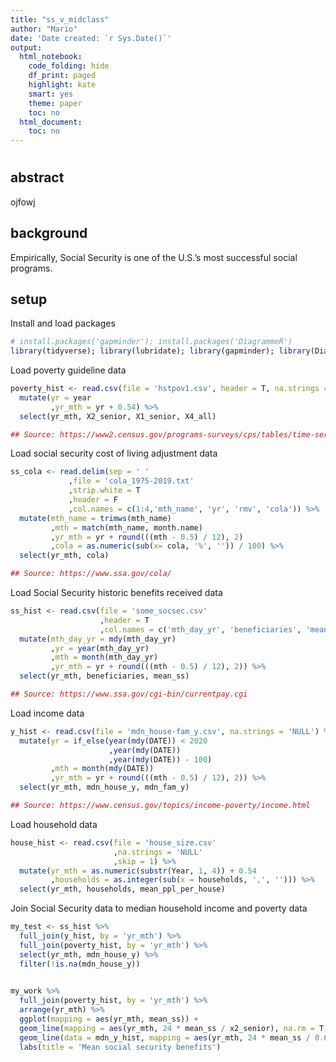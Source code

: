 ```yaml
---
title: "ss_v_midclass"
author: "Mario"
date: 'Date created: `r Sys.Date()`'
output:
  html_notebook:
    code_folding: hide
    df_print: paged
    highlight: kate
    smart: yes
    theme: paper
    toc: no
  html_document:
    toc: no
---
```

# {.tabset} 

## abstract

ojfowj

## background

Empirically, Social Security is one of the U.S.'s most successful social programs.

## setup

Install and load packages
```r

# install.packages('gapminder'); install.packages('DiagrammeR')
library(tidyverse); library(lubridate); library(gapminder); library(DiagrammeR); library(ggthemes)
```

Load poverty guideline data
```r
poverty_hist <- read.csv(file = 'hstpov1.csv', header = T, na.strings = '***') %>%
  mutate(yr = year
         ,yr_mth = yr + 0.54) %>%
  select(yr_mth, X2_senior, X1_senior, X4_all)

## Source: https://www2.census.gov/programs-surveys/cps/tables/time-series/historical-poverty-people/
```

Load social security cost of living adjustment data
```r
ss_cola <- read.delim(sep = ' '
             ,file = 'cola_1975-2019.txt'
             ,strip.white = T
             ,header = F
             ,col.names = c(1:4,'mth_name', 'yr', 'rmv', 'cola')) %>%
  mutate(mth_name = trimws(mth_name)
         ,mth = match(mth_name, month.name)
         ,yr_mth = yr + round(((mth - 0.5) / 12), 2)
         ,cola = as.numeric(sub(x= cola, '%', '')) / 100) %>%
  select(yr_mth, cola)

## Source: https://www.ssa.gov/cola/
```

Load Social Security historic benefits received data
```r

ss_hist <- read.csv(file = 'some_socsec.csv'
                    ,header = T
                    ,col.names = c('mth_day_yr', 'beneficiaries', 'mean_ss')) %>%
  mutate(mth_day_yr = mdy(mth_day_yr)
         ,yr = year(mth_day_yr)
         ,mth = month(mth_day_yr)
         ,yr_mth = yr + round(((mth - 0.5) / 12), 2)) %>%
  select(yr_mth, beneficiaries, mean_ss)

## Source: https://www.ssa.gov/cgi-bin/currentpay.cgi
```

Load income data
```r

y_hist <- read.csv(file = 'mdn_house-fam_y.csv', na.strings = 'NULL') %>%
  mutate(yr = if_else(year(mdy(DATE)) < 2020
                      ,year(mdy(DATE))
                      ,year(mdy(DATE)) - 100)
         ,mth = month(mdy(DATE))
         ,yr_mth = yr + round(((mth - 0.5) / 12), 2)) %>%
  select(yr_mth, mdn_house_y, mdn_fam_y)

## Source: https://www.census.gov/topics/income-poverty/income.html
```

Load household data
```r
house_hist <- read.csv(file = 'house_size.csv'
                       ,na.strings = 'NULL'
                       ,skip = 1) %>%
  mutate(yr_mth = as.numeric(substr(Year, 1, 4)) + 0.54
         ,households = as.integer(sub(x = households, ',', ''))) %>%
  select(yr_mth, households, mean_ppl_per_house)

```


Join Social Security data to median household income and poverty data
```r
my_test <- ss_hist %>%
  full_join(y_hist, by = 'yr_mth') %>%
  full_join(poverty_hist, by = 'yr_mth') %>%
  select(yr_mth, mdn_house_y) %>%
  filter(!is.na(mdn_house_y))
  

```

```r





my_work %>%
  full_join(poverty_hist, by = 'yr_mth') %>%
  arrange(yr_mth) %>%
  ggplot(mapping = aes(yr_mth, mean_ss)) +
  geom_line(mapping = aes(yr_mth, 24 * mean_ss / x2_senior), na.rm = T, color = 'orange', size = 1.5) +
  geom_line(data = mdn_y_hist, mapping = aes(yr_mth, 24 * mean_ss / 0.6667 / mdn_house_y), na.rm = T, color = 'red', size = 1.5) +
  labs(title = 'Mean social security benefits')
  
  
  
  


```




